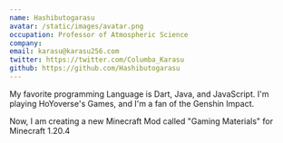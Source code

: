 ```yaml
---
name: Hashibutogarasu
avatar: /static/images/avatar.png
occupation: Professor of Atmospheric Science
company:
email: karasu@karasu256.com
twitter: https://twitter.com/Columba_Karasu
github: https://github.com/Hashibutogarasu
---
```


My favorite programming Language is Dart, Java, and JavaScript.
I'm playing HoYoverse's Games, and I'm a fan of the Genshin Impact.

Now, I am creating a new Minecraft Mod called "Gaming Materials" for Minecraft 1.20.4
